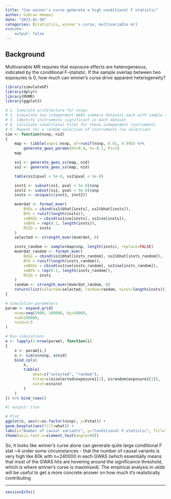 ```yaml
---
title: "Can winner's curse generate a high conditional F statistic"
author: Gibran Hemani
date: "2023-01-30"
categories: [statistics, winner's curse, multivariable mr]
execute: 
    output: false
---
```


## Background

Multivariable MR requires that exposure effects are heterogeneous, indicated by the conditional F-statistic. If the sample overlap between two exposures is 0, how much can winner's curse drive apparent heterogeneity?


```r
library(simulateGP)
library(dplyr)
library(MVMR)
library(ggplot2)

# 1. Simulate architecture for nsnps
# 2. Simualate two independent GWAS summary datasets each with sample size nid
# 3. Identify instruments significant in each dataset
# 4. Calculate conditional Fstat for these independent instruments
# 5. Repeat for a random selection of instruments (no selection)
sim <- function(nsnp, nid)
{
    map <- tibble(snp=1:nsnp, af=runif(nsnp, 0.01, 0.99)) %>%
        generate_gwas_params(h2=0.4, S=-0.1, Pi=1)
    map

    ss1 <- generate_gwas_ss(map, nid)
    ss2 <- generate_gwas_ss(map, nid)

    table(ss1$pval < 5e-8, ss2$pval < 5e-8)

    inst1 <- subset(ss1, pval < 5e-8)$snp
    inst2 <- subset(ss2, pval < 5e-8)$snp
    insts <- unique(c(inst1, inst2))

    mvmrdat <- format_mvmr(
        BXGs = cbind(ss1$bhat[insts], ss2$bhat[insts]), 
        BYG = runif(length(insts)), 
        seBXGs = cbind(ss1$se[insts], ss2$se[insts]),
        seBYG = rep(0.1, length(insts)),
        RSID = insts
    )
    selected <- strength_mvmr(mvmrdat, 0)

    insts_random <- sample(map$snp, length(insts), replace=FALSE)
    mvmrdat_random <- format_mvmr(
        BXGs = cbind(ss1$bhat[insts_random], ss2$bhat[insts_random]), 
        BYG = runif(length(insts_random)), 
        seBXGs = cbind(ss1$se[insts_random], ss2$se[insts_random]),
        seBYG = rep(0.1, length(insts_random)),
        RSID = insts
    )    
    random <- strength_mvmr(mvmrdat_random, 0)
    return(list(selected=selected, random=random, ninst=length(insts)))
}

# Simulation parameters
param <- expand.grid(
    nsnp=seq(5000, 100000, by=5000), 
    nid=240000,
    nsim=1:5
)

# Run simulations
o <- lapply(1:nrow(param), function(i)
{
    x <- param[i,]
    o <- sim(x$nsnp, x$nid)
    bind_cols(
        x, 
        tibble(
            what=c("selected", "random"), 
            Fstat=c(o$selected$exposure1[1], o$random$exposure1[1]), 
            ninst=o$ninst
        )
    )
}) %>% bind_rows()
```

```r
#| output: true

# Plot
ggplot(o, aes(x=as.factor(nsnp), y=Fstat)) +
geom_boxplot(aes(fill=what)) +
labs(x="Number of causal variants", y="Conditional F-statistic", fill="") +
theme(axis.text.x=element_text(angle=90))
```

So, it looks like winner's curse alone can generate quite large conditional F stat ~4 under some circumstances - that the number of causal variants is very high like 60k with n=240000 in each GWAS (which essentially means that most of the GWAS hits are hovering around the significance threshold, which is where winner's curse is maximised). The empirical analysis in ukbb will be useful to get a more concrete answer on how much it's realistically contributing

---

```r
sessionInfo()
```
